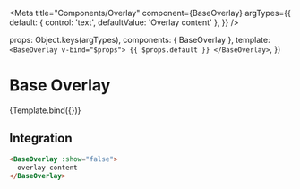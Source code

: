 

<Meta
  title="Components/Overlay"
  component={BaseOverlay}
  argTypes={{
    default: {
      control: 'text',
      defaultValue: 'Overlay content'
    },
  }} />

  props: Object.keys(argTypes),
  components: { BaseOverlay },
  template: `
    <BaseOverlay v-bind="$props">
      {{ $props.default }}
    </BaseOverlay>
  `,
})

# Base Overlay

<Description of={BaseOverlay} />

<Canvas>
  <Story
    name='Base Overlay'
    args={{
      show: false,
    }}>
    {Template.bind({})}
  </Story>
</Canvas>

<ArgsTable story="Base Overlay" />

## Integration

```html
<BaseOverlay :show="false">
  overlay content
</BaseOverlay>
```

<ArgsTable of={BaseOverlay} />

